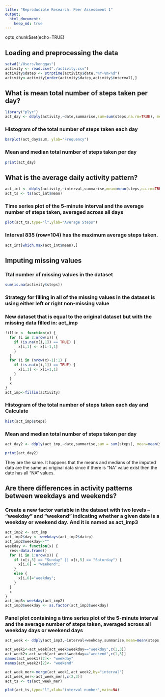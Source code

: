 ```yaml
---
title: "Reproducible Research: Peer Assessment 1"
output: 
  html_document:
    keep_md: true
---
```

opts_chunk$set(echo=TRUE)

## Loading and preprocessing the data
```r
setwd("/Users/konggas")
activity <- read.csv("./activity.csv")
activity$datep <- strptime(activity$date,"%Y-%m-%d")
activity<-activity[order(activity$datep,activity$interval),]
```

## What is mean total number of steps taken per day?
```r
library("plyr")
act_day <- ddply(activity,~date,summarise,sum=sum(steps,na.rm=TRUE), mean=mean(steps,na.rm=TRUE), median=median(steps,na.rm=TRUE))
```
### Histogram of the total number of steps taken each day
```r
barplot(act_day$sum, ylab="Frequency")
```
### Mean and median total number of steps taken per day
```r
print(act_day)
```



## What is the average daily activity pattern?
```r
act_int <- ddply(activity,~interval,summarise,mean=mean(steps,na.rm=TRUE))
act_ts <- ts(act_int$mean)
```
### Time series plot of the 5-minute interval and the average number of steps taken, averaged across all days
```r
plot(act_ts,type="l",ylab="Average Steps")
```
### Interval 835 (row=104) has the maximum average steps taken.
```r
act_int[which.max(act_int$mean),]
```


## Imputing missing values

### Ttal number of missing values in the dataset 
```r
sum(is.na(activity$steps))
```

### Strategy for filling in all of the missing values in the dataset is  using either left or right non-missing value

### New dataset that is equal to the original dataset but with the missing data filled in: act_imp
```r
fillin <- function(x) {
  for (i in 2:nrow(x)) {
    if (is.na(x[i,1]) == TRUE) {
      x[i,1] <- x[i-1,1]
    }
  }
  for (i in (nrow(x)-1):1) {
    if (is.na(x[i,1]) == TRUE) {
      x[i,1] <- x[i+1,1]
    }
  }
  x
}
act_imp<-fillin(activity)
```

### Histogram of the total number of steps taken each day and Calculate
```r
hist(act_imp$steps)
```

### Mean and median total number of steps taken per day
```r
act_day2 <- ddply(act_imp,~date,summarise,sum = sum(steps), mean=mean(steps,na.rm=TRUE),median=median(steps,na.rm=TRUE))

print(act_day2)
```
They are the same. It happens that the means and medians of the imputed data are the same as original data since if there is "NA" value exist then the date has all "NA" values.



## Are there differences in activity patterns between weekdays and weekends?

### Create a new factor variable in the dataset with two levels -- "weekday" and "weekend" indicating whether a given date is a weekday or weekend day. And it is named as act_imp3 
```r
act_imp2 <- act_imp
act_imp2$day <- weekdays(act_imp2$datep)
act_imp2$weekday<-""
weekday <- function(x) {
  res<-data.frame()
  for (i in 1:nrow(x)) {
    if (x[i,5] == "Sunday" || x[i,5] == "Saturday") {
      x[i,6] = "weekend";
    }
    else {
      x[i,6]="weekday";      
    }
  }
  x
}
act_imp3<-weekday(act_imp2)
act_imp3$weekday <- as.factor(act_imp3$weekday)
```

### Panel plot containing a time series plot of the 5-minute interval and the average number of steps taken, averaged across all weekday days or weekend days
```r
act_week <- ddply(act_imp3,~interval+weekday,summarise,mean=mean(steps,na.rm=TRUE))

act_week1<-act_week[act_week$weekday=="weekday",c(1,3)]
act_week2<-act_week[act_week$weekday=="weekend",c(1,3)]
names(act_week1)[2]<- "weekday"
names(act_week2)[2]<- "weekend"

act_week_mer<-merge(act_week1,act_week2,by="interval")
act_week_mer<-act_week_mer[,c(2,3)]
act_ts <- ts(act_week_mer)
```
```r
plot(act_ts,type="l",xlab="interval number",main=NA)
```
